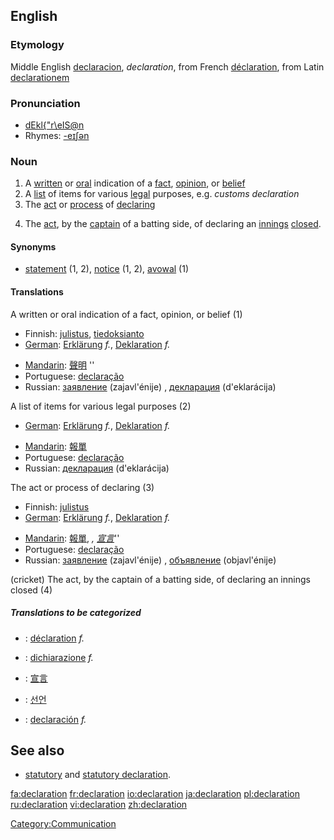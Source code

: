 ==English==
===Etymology===

Middle English [[declaracion]], ''declaration'', from French [[déclaration]], from Latin [[declarationem]]

===Pronunciation===

* [[w:SAMPA|dEkl{"r\eIS@n]]
*Rhymes: [[Rhymes:English:-eɪʃǝn|-eɪʃǝn]]

===Noun===

#A [[written]] or [[oral]] indication of a [[fact]], [[opinion]], or [[belief]]
#A [[list]] of items for various [[legal]] purposes, e.g. ''customs declaration''
#The [[act]] or [[process]] of [[declare|declaring]]
#{{cricket}} The [[act]], by the [[captain]] of a batting side, of declaring an [[innings]] [[close]]d.

====Synonyms====
*[[statement]] (1, 2), [[notice]] (1, 2), [[avowal]] (1)

====Translations====
;A written or oral indication of a fact, opinion, or belief (1)
{{top}}
*Finnish: [[julistus]], [[tiedoksianto]]
*[[w:German_language|German]]: [[Erklärung]] ''f.'', [[Deklaration]] ''f.''
{{mid}}
*[[w:Mandarin_language|Mandarin]]: [[聲明]] ''
*Portuguese: [[declaração]]
*Russian: [[заявление]] (zajavl'énije) {{n}}, [[декларация]] (d'eklarácija) {{f}}
{{bottom}}

;A list of items for various legal purposes (2)
{{top}}
*[[w:German_language|German]]: [[Erklärung]] ''f.'', [[Deklaration]] ''f.''
{{mid}}
*[[w:Mandarin_language|Mandarin]]: [[報單]]
*Portuguese: [[declaração]]
*Russian: [[декларация]] (d'eklarácija) {{f}}
{{bottom}}

;The act or process of declaring (3)
{{top}}
*Finnish: [[julistus]]
*[[w:German_language|German]]: [[Erklärung]] ''f.'', [[Deklaration]] ''f.''
{{mid}}
*[[w:Mandarin_language|Mandarin]]: [[報單]], '', [[宣言]] ''''
*Portuguese: [[declaração]]
*Russian: [[заявление]] (zajavl'énije) {{n}}, [[объявление]] (objavl'énije) {{n}}
{{bottom}}

;(cricket) The act, by the captain of a batting side, of declaring an innings closed (4)
{{top}}
{{mid}}
{{bottom}}

=====Translations to be categorized=====
{{checktrans}}
{{top}}
*{{ttbc|French}}: [[déclaration]] ''f.''
*{{ttbc|Italian}}: [[dichiarazione]] ''f.''
*{{ttbc|Japanese}}: [[宣言]]
*{{ttbc|Korean}}: [[선언]]
{{mid}}
*{{ttbc|Spanish}}: [[declaración]] ''f.''
{{bottom}}

== See also==
*  [[statutory]] and [[statutory declaration]].

[[Category:Communication]]

[[fa:declaration]]
[[fr:declaration]]
[[io:declaration]]
[[ja:declaration]]
[[pl:declaration]]
[[ru:declaration]]
[[vi:declaration]]
[[zh:declaration]]